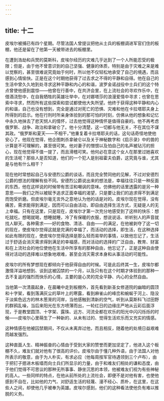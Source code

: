 ```yaml
---
---
---
```

title: 十二
---



皮埃尔被捕已有四个星期。尽管法国人曾提议把他从士兵的板棚调进军官们住的板棚，他还是留在了他第一天被带进去的板棚里。

在遭到浩劫和兵燹的莫斯科，皮埃尔经历的灾难几乎达到了一个人所能忍受的极限；但是，由于他不曾意识到的自己坚强、健康的体质，特别是由于灾难之来是难以觉察的，甚至很难说究竟始于何时，所以他不仅轻松地承受了自己的境遇，而且感到心情愉快。正是在这个时期他获得了过去求之不得的平静和自得。他在自己的生活中曾久久地到处寻求这种平静和内心的和谐，波罗金诺战役中士兵们的这个特点曾使他感到震惊——他曾在行善中，在共济会里，在上流社会的寻欢作乐中，在借酒浇愁中，在自我牺牲的英雄壮举中，在对娜塔莎的浪漫爱情中寻求；也曾在思索中寻求，然而所有这些探索和尝试都使他大失所望。他终于获得这种平静和内心的和谐，自己也没有想到，完全是通过对死亡的恐惧、灾难和他在卡拉塔耶夫身上所得到的启示。他在行刑时所亲身体验到的那可怕的时刻，仿佛从他的想象和记忆中永久地抹去了悲天悯人的情怀，过去他觉得这种情怀是值得自豪的。他不再考虑俄罗斯、战争、政治和拿破仑了。他十分清楚，这一切都与他无关，不在其位不谋其政。“俄罗斯和夏天——不相干，”他重复着卡拉塔耶夫的话，这句话奇怪地使他安心了。他现在觉得，他企图刺杀拿破仑以及关于神秘数字和《启示录》中的兽的计算是不可理解的，甚至很可笑。他对妻子的憎恨以及怕自己的名声被玷污的担心，现在他觉得不值一提了，而且滑稽可笑。他何必在意这个女人在那里过她喜欢的生活呢？那些人是否知道，他们的一个犯人是别祖霍夫伯爵，这究竟与谁，尤其是与他有什么相干？

现在他时常想起自己与安德烈公爵的谈话，而且完全赞同他的见解，不过对安德烈公爵的想法的理解有些不同。安德烈公爵说出来的想法是，幸福往往只是一种反面的东西，他在这样说的时候带有苦涩和嘲讽的意味。仿佛他的话里透露的是另一种意思——我们之所以被赋予追求正面幸福的渴望，只是要让我们的追求得不到满足而饱受折磨。但皮埃尔毫无言外之意地认为他的话是对的。皮埃尔现在觉得，没有痛苦，需求能得到满足，因而可以自由活动，即自由选择生活方式，无疑是人的无上幸福。只有在这里，只是现在，皮埃尔才第一次充分地感受到了这样的快乐：想吃就吃，想喝就喝，想睡就睡，冷了有保暖的衣服，想说说话、听听别人的声音就找人聊天。各种需求——好的食物、清洁、自由——的满足，在他被剥夺了这一切的现在，使皮埃尔觉得这就是完满的幸福了，而活动的选择，即生活，在这种选择如此有限的现在，使皮埃尔觉得选择是那么轻而易举的事情，以致他忘记了，生活过于舒适会消灭需求得到满足的幸福感，而对活动的选择的广泛自由，教育、财富和在上流社会的地位使他在生活中所享有的那种自由，他忘记了，正是这种自由使得对活动的选择难以想象地艰难，甚至会消灭需求本身和从事活动的可能性。

皮埃尔的所有梦想现在都倾向于他获得自由的时候。可是此后终其一生，皮埃尔都激情洋溢地想到、谈到这被囚禁的一个月，以及只有在这个时期才体验到的那种一去不复返的强烈而快乐的心情，主要的是心灵的完全平静、内心的全然自由。

当他第一次清晨起身，在晨曦中走到板棚外，首先看到新圣女修道院的幽暗的圆顶和十字架，看到落满灰尘的草叶上的寒露，看到麻雀山的峰峦和蜿蜒于河上、隐没于淡紫色远方的林木葱茏的河岸，当他感触到清新的空气，听到从莫斯科飞过田野的群鸦乱噪，当后来阳光在东方喷薄而出，一轮红日的边缘庄严地从云彩后面浮现，于是教堂圆顶、十字架、露珠、远方、河流全都在欢乐的阳光中闪闪烁烁的时候——皮埃尔心里萌生了一种新的、从未有过的、觉得生活欢乐而又充实的情感。

这种情感在他被囚禁期间，不仅从未离弃过他，而且相反，随着他的处境日益艰难而越发强烈。

这种直面人生、精神振奋的心情由于受到大家的赞誉而更加坚定了，他进入这个板棚不久，难友们就对他有了很高的评价。皮埃尔由于懂几种外语，由于法国人对他所表示的敬意，由于为人朴实，有求必应（他每周按军官待遇领到三个卢布），由于把钉子摁进木板墙而向士兵们所显示的力量，由于和难友们相处的谦和态度，由于他们觉得不可思议的那种无所事事、静坐沉思的本领，他被难友们视为有些神秘的高人。一些同样的特点，在他从前所处的上流社会，即便不是对他有害，也使他感到不自在，比如他的力气、对舒适生活的轻蔑、漫不经心、质朴，在这里，在这些人之间，却使他几乎被奉为英雄。皮埃尔感到，他们的这种看法使他负有难以推脱的义务。